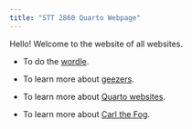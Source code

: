 ```yaml
---
title: "STT 2860 Quarto Webpage"
---
```


Hello! Welcome to the website of all websites. 

* To do the [wordle](https://www.nytimes.com/games/wordle/).

* To learn more about [geezers](https://www.thegeezer.com/).

* To learn more about [Quarto websites](https://quarto.org/docs/websites).

* To learn more about [Carl the Fog](https://www.youtube.com/watch?v=dQw4w9WgXcQ).

